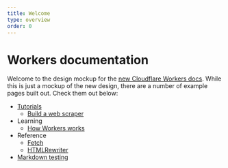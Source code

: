 ```yaml
---
title: Welcome
type: overview
order: 0
---
```


# Workers documentation

Welcome to the design mockup for the [new Cloudflare Workers docs](https://github.com/cloudflare/workers-docs/milestone/16). While this is just a mockup of the new design, there are a number of example pages built out. Check them out below:

<ul>
  <li>
    <a href="./tutorials/">Tutorials</a>
    <ul>
      <li><a href="./tutorials/build-a-web-scraper">Build a web scraper</a></li>
    </ul>
  </li>
  <li>
    <span>Learning</span>
    <ul>
      <li><a href="./learning/how-workers-works">How Workers works</a></li>
    </ul>
  </li>
  <li>
    <span>Reference</span>
    <ul>
      <li><a href="./reference/fetch">Fetch</a></li>
      <li><a href="./reference/html-rewriter">HTMLRewriter</a></li>
    </ul>
  </li>
  <li>
    <a href="./markdown-testing/">Markdown testing</a>
  </li>
</ul>
